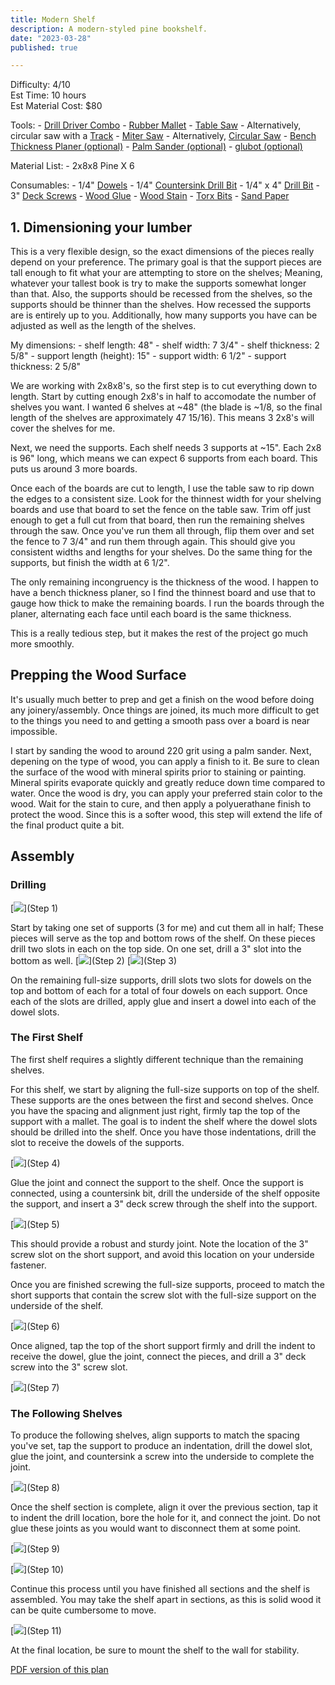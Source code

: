 ```yaml
---
title: Modern Shelf
description: A modern-styled pine bookshelf.
date: "2023-03-28"
published: true

---
```


Difficulty: 4/10<br/>
Est Time: 10 hours<br/>
Est Material Cost: $80<br/>

Tools:
    - <a target="_blank" href="https://www.amazon.com/DEWALT-Brushless-Impact-Premium-DCK299M2/dp/B01DQ19AP0/ref=sr_1_2_sspa?keywords=dewalt+drill+driver&amp;sr=8-2-spons&amp;sp_csd=d2lkZ2V0TmFtZT1zcF9hdGY&amp;psc=1&_encoding=UTF8&tag=gas0e0-20&linkCode=ur2&linkId=fe422b2f2d33e2d26820d942489f5c1b&camp=1789&creative=9325">Drill Driver Combo</a>
    - <a target="_blank" href="https://www.amazon.com/Estwing-Deadhead-Rubber-Mallet-Resistant/dp/B00DPL110Y/ref=sr_1_5?keywords=usa+rubber+mallet&amp;sr=8-5&_encoding=UTF8&tag=gas0e0-20&linkCode=ur2&linkId=e9aa6899b745255f657fff44e21184de&camp=1789&creative=9325">Rubber Mallet</a>
    - <a target="_blank" href="https://www.amazon.com/RIDGID-Amp-Table-Folding-Stand/dp/B08KFNNJF5/ref=sr_1_3?keywords=ridgid+table+saw+10+inch&amp;sr=8-3&_encoding=UTF8&tag=gas0e0-20&linkCode=ur2&linkId=29c8eeb1cba02898ae86e270a9310766&camp=1789&creative=9325">Table Saw</a>
        - Alternatively, circular saw with a <a target="_blank" href="https://www.amazon.com/Kreg-KMA2700-Circular-Saw-Track/dp/B073PGP96S/ref=sr_1_14_sspa?keywords=dewalt+circular+saw+straight+edge+guide&amp;sr=8-14-spons&amp;sp_csd=d2lkZ2V0TmFtZT1zcF9tdGY&amp;psc=1&_encoding=UTF8&tag=gas0e0-20&linkCode=ur2&linkId=47d7abe2e55781d947fdbe0736e1943b&camp=1789&creative=9325">Track</a>
    - <a target="_blank" href="https://www.amazon.com/DEWALT-DWS780-12-Inch-Sliding-Compound/dp/B00540JS7C/ref=sr_1_3?keywords=dewalt+miter+saw&amp;sr=8-3&_encoding=UTF8&tag=gas0e0-20&linkCode=ur2&linkId=20fedf96e650faef88a2bfc2e33b9d4f&camp=1789&creative=9325">Miter Saw</a>
        - Alternatively, <a target="_blank" href="https://www.amazon.com/DEWALT-DWE575SB-Lightweight-Circular-Electric/dp/B007QUZ16A/ref=sr_1_3?keywords=dewalt+circular+saw&amp;sr=8-3&_encoding=UTF8&tag=gas0e0-20&linkCode=ur2&linkId=9a5a6a89b2de84385174f7e6ba2e8b22&camp=1789&creative=9325">Circular Saw</a>
    - <a target="_blank" href="https://www.amazon.com/DEWALT-DW734-2-Inch-Single-Benchtop/dp/B0000CCXU6/ref=sr_1_1?keywords=dewalt+bench+planer&amp;sr=8-1&_encoding=UTF8&tag=gas0e0-20&linkCode=ur2&linkId=c961519a415d020eaad304af141a5ee8&camp=1789&creative=9325">Bench Thickness Planer (optional)</a>
    - <a target="_blank" href="https://www.amazon.com/DEWALT-DCW210B-Brushless-Orbital-Sander/dp/B07JQM7C28/ref=sr_1_10?keywords=dewalt+palm+sander&amp;sr=8-10&_encoding=UTF8&tag=gas0e0-20&linkCode=ur2&linkId=36f566645d1d645c18422b25191e286f&camp=1789&creative=9325">Palm Sander (optional)</a>
    - <a target="_blank" href="https://www.amazon.com/FastCap-Glu-Bot-Woodworkers-Bottle-Ounces/dp/B0006IUW8G/ref=sr_1_3?keywords=glubot&amp;sr=8-3&amp;th=1&_encoding=UTF8&tag=gas0e0-20&linkCode=ur2&linkId=89da5b2b2c79115d5c6a877116331f50&camp=1789&creative=9325">glubot (optional)</a>

Material List:
    - 2x8x8 Pine X 6

Consumables:
    - 1/4" <a target="_blank" href="https://www.amazon.com/General-Tools-840014-4-Inch-72-Pack/dp/B00FQ5ASN8/ref=sr_1_6?keywords=1%252F4+dowels+for+woodworking&amp;sr=8-6&_encoding=UTF8&tag=gas0e0-20&linkCode=ur2&linkId=d87e4a916e54938d31c7232659ad0d1e&camp=1789&creative=9325">Dowels</a>
    - 1/4" <a target="_blank" href="https://www.amazon.com/Clic-Change-Self-Centering-Assortment-3-Piece-Countersink/dp/B09T6ZKDPV/ref=sr_1_7?keywords=1%252F4+countersink+drill+bit&amp;sr=8-7&_encoding=UTF8&tag=gas0e0-20&linkCode=ur2&linkId=4498326c5b5bd308e754bf03d501a52a&camp=1789&creative=9325">Countersink Drill Bit</a>
    - 1/4" x 4" <a target="_blank" href="https://www.amazon.com/Bosch-TI2143IM-4-Inch-Impact-Titanium/dp/B01H0NV0UI/ref=sr_1_9?keywords=1%252F4%252B4%252Binch%252Bdrill%252Bbit&amp;sr=8-9&amp;th=1&_encoding=UTF8&tag=gas0e0-20&linkCode=ur2&linkId=d53bddb43e61fd50b5029ae21bee2afc&camp=1789&creative=9325">Drill Bit</a>
    - 3" <a target="_blank" href="https://www.amazon.com/Hillman-Fasteners-48419-Screws-Piece/dp/B0100IDA9O/ref=sr_1_3?keywords=3+inch+deck+screws&amp;sr=8-3&_encoding=UTF8&tag=gas0e0-20&linkCode=ur2&linkId=539ffc3ed3e56b3893e9adee7aa42058&camp=1789&creative=9325">Deck Screws</a>
    - <a target="_blank" href="https://www.amazon.com/Gorilla-18-Ultimate-Waterproof-Natural/dp/B08J1MJ28D/ref=sr_1_5?keywords=wood+glue&amp;sr=8-5&_encoding=UTF8&tag=gas0e0-20&linkCode=ur2&linkId=1d4fbaad5b47860e733bf88d2eb48ec4&camp=1789&creative=9325">Wood Glue</a>
    - <a target="_blank" href="https://www.amazon.com/gp/search?ie=UTF8&tag=gas0e0-20&linkCode=ur2&linkId=89eac5d3b869c616cf0223a42f06e236&camp=1789&creative=9325&index=tools&keywords=wood stain">Wood Stain</a>
    - <a target="_blank" href="https://www.amazon.com/Torx-Security-Drill-7-Piece-DEWALT/dp/B0195UZDWK/ref=sr_1_32?keywords=torx+bits&amp;sr=8-32&_encoding=UTF8&tag=gas0e0-20&linkCode=ur2&linkId=2ed5db0de805539ef1fa3babfccfaa5c&camp=1789&creative=9325">Torx Bits</a>
    - <a target="_blank" href="https://www.amazon.com/Diablo-SandNet-Grit-Sanding-Disc/dp/B077F94ZFS/ref=sr_1_5?keywords=palm+sandpaper+diablo+hook+and+loop&amp;sr=8-5&_encoding=UTF8&tag=gas0e0-20&linkCode=ur2&linkId=d2b6343521f542a6a02e43f6e8e10b85&camp=1789&creative=9325">Sand Paper</a>

## 1. Dimensioning your lumber

This is a very flexible design, so the exact dimensions of the pieces really depend on your preference.
The primary goal is that the support pieces are tall enough to fit what your are attempting to store on the shelves; Meaning, whatever your tallest book is try to make the supports somewhat longer than that.
Also, the supports should be recessed from the shelves, so the supports should be thinner than the shelves. How recessed the supports are is entirely up to you.
Additionally, how many supports you have can be adjusted as well as the length of the shelves.

My dimensions:
    - shelf length: 48"
    - shelf width: 7 3/4"
    - shelf thickness: 2 5/8"
    - support length (height): 15"
    - support width: 6 1/2"
    - support thickness: 2 5/8"

We are working with 2x8x8's, so the first step is to cut everything down to length. Start by cutting enough 2x8's in half to accomodate the number of shelves you want.
I wanted 6 shelves at ~48" (the blade is ~1/8, so the final length of the shelves are approximately 47 15/16). This means 3 2x8's will cover the shelves for me.

Next, we need the supports. Each shelf needs 3 supports at ~15". Each 2x8 is 96" long, which means we can expect 6 supports from each board. This puts us around 3 more boards.

Once each of the boards are cut to length, I use the table saw to rip down the edges to a consistent size. Look for the thinnest width for your shelving boards and use that board to set the fence on the table saw.
Trim off just enough to get a full cut from that board, then run the remaining shelves through the saw. Once you've run them all through, flip them over and set the fence to 7 3/4" and run them through again.
This should give you consistent widths and lengths for your shelves. Do the same thing for the supports, but finish the width at 6 1/2".

The only remaining incongruency is the thickness of the wood. I happen to have a bench thickness planer, so I find the thinnest board and use that to gauge how thick to make the remaining boards.
I run the boards through the planer, alternating each face until each board is the same thickness.

This is a really tedious step, but it makes the rest of the project go much more smoothly.

## Prepping the Wood Surface

It's usually much better to prep and get a finish on the wood before doing any joinery/assembly.
Once things are joined, its much more difficult to get to the things you need to and getting a smooth pass over a board is near impossible.

I start by sanding the wood to around 220 grit using a palm sander.
Next, depening on the type of wood, you can apply a finish to it. Be sure to clean the surface of the wood with mineral spirits prior to staining or painting.
Mineral spirits evaporate quickly and greatly reduce down time compared to water. Once the wood is dry, you can apply your preferred stain color to the wood.
Wait for the stain to cure, and then apply a polyuerathane finish to protect the wood. Since this is a softer wood, this step will extend the life of the final product quite a bit.

## Assembly

### Drilling

[![](/images/modern-shelf/step1.png)](Step 1)

Start by taking one set of supports (3 for me) and cut them all in half; These pieces will serve as the top and bottom rows of the shelf.
On these pieces drill two slots in each on the top side. On one set, drill a 3" slot into the bottom as well.
[![](/images/modern-shelf/step2.png)](Step 2)
[![](/images/modern-shelf/step3.png)](Step 3)

On the remaining full-size supports, drill slots two slots for dowels on the top and bottom of each for a total of four dowels on each support.
Once each of the slots are drilled, apply glue and insert a dowel into each of the dowel slots.

### The First Shelf
The first shelf requires a slightly different technique than the remaining shelves.

For this shelf, we start by aligning the full-size supports on top of the shelf.
These supports are the ones between the first and second shelves.
Once you have the spacing and alignment just right, firmly tap the top of the support with a mallet.
The goal is to indent the shelf where the dowel slots should be drilled into the shelf. Once you have those indentations, drill the slot to receive the dowels of the supports.

[![](/images/modern-shelf/step4.png)](Step 4)


Glue the joint and connect the support to the shelf.
Once the support is connected, using a countersink bit, drill the underside of the shelf opposite the support, and insert a 3" deck screw through the shelf into the support.

[![](/images/modern-shelf/step5.png)](Step 5)


This should provide a robust and sturdy joint. Note the location of the 3" screw slot on the short support, and avoid this location on your underside fastener.

Once you are finished screwing the full-size supports, proceed to match the short supports that contain the screw slot with the full-size support on the underside of the shelf.

[![](/images/modern-shelf/step6.png)](Step 6)

Once aligned, tap the top of the short support firmly and drill the indent to receive the dowel, glue the joint, connect the pieces, and drill a 3" deck screw into the 3" screw slot.

[![](/images/modern-shelf/step7.png)](Step 7)


### The Following Shelves
To produce the following shelves, align supports to match the spacing you've set, tap the support to produce an indentation, drill the dowel slot, glue the joint, and countersink a screw into the underside to complete the joint.

[![](/images/modern-shelf/step8.png)](Step 8)

Once the shelf section is complete, align it over the previous section, tap it to indent the drill location, bore the hole for it, and connect the joint. Do not glue these joints as you would want to disconnect them at some point.

[![](/images/modern-shelf/step9.png)](Step 9)

[![](/images/modern-shelf/step10.png)](Step 10)

Continue this process until you have finished all sections and the shelf is assembled. You may take the shelf apart in sections, as this is solid wood it can be quite cumbersome to move.

[![](/images/modern-shelf/step11.png)](Step 11)

At the final location, be sure to mount the shelf to the wall for stability.

[PDF version of this plan](/plans/modern-shelf.pdf)